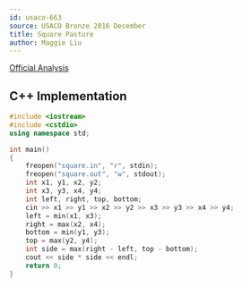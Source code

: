 ```yaml
---
id: usaco-663
source: USACO Bronze 2016 December
title: Square Pasture
author: Maggie Liu
---
```


[Official Analysis](http://www.usaco.org/current/data/sol_square_bronze_dec16.html)

<LanguageSection>

<CPPSection>

## C++ Implementation

```cpp
#include <iostream>
#include <cstdio>
using namespace std;

int main()
{
    freopen("square.in", "r", stdin);
    freopen("square.out", "w", stdout);
    int x1, y1, x2, y2;
    int x3, y3, x4, y4;
    int left, right, top, bottom;
    cin >> x1 >> y1 >> x2 >> y2 >> x3 >> y3 >> x4 >> y4;
    left = min(x1, x3);
    right = max(x2, x4);
    bottom = min(y1, y3);
    top = max(y2, y4);
    int side = max(right - left, top - bottom);
    cout << side * side << endl;
    return 0;
}
```

</CPPSection>

</LanguageSection>